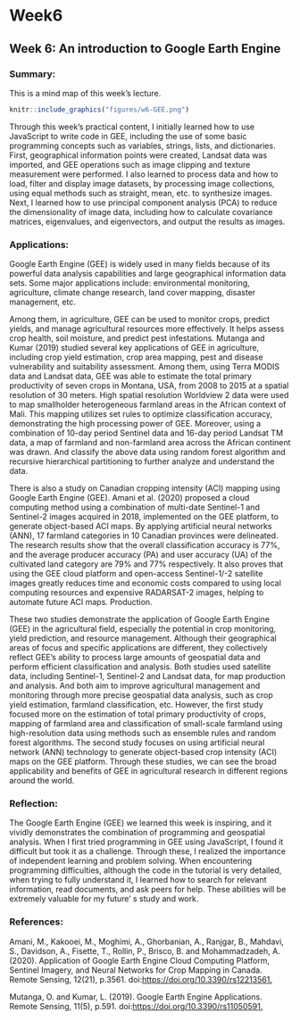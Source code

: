 # Week6

## Week 6: An introduction to Google Earth Engine

### Summary:

This is a mind map of this week's lecture.

```r
knitr::include_graphics("figures/w6-GEE.png")
```

Through this week's practical content, I initially learned how to use JavaScript to write code in GEE, including the use of some basic programming concepts such as variables, strings, lists, and dictionaries. First, geographical information points were created, Landsat data was imported, and GEE operations such as image clipping and texture measurement were performed. I also learned to process data and how to load, filter and display image datasets, by processing image collections, using equal methods such as straight, mean, etc. to synthesize images. Next, I learned how to use principal component analysis (PCA) to reduce the dimensionality of image data, including how to calculate covariance matrices, eigenvalues, and eigenvectors, and output the results as images.

### Applications:

Google Earth Engine (GEE) is widely used in many fields because of its powerful data analysis capabilities and large geographical information data sets. Some major applications include: environmental monitoring, agriculture, climate change research, land cover mapping, disaster management, etc.

Among them, in agriculture, GEE can be used to monitor crops, predict yields, and manage agricultural resources more effectively. It helps assess crop health, soil moisture, and predict pest infestations. Mutanga and Kumar (2019) studied several key applications of GEE in agriculture, including crop yield estimation, crop area mapping, pest and disease vulnerability and suitability assessment. Among them, using Terra MODIS data and Landsat data, GEE was able to estimate the total primary productivity of seven crops in Montana, USA, from 2008 to 2015 at a spatial resolution of 30 meters. High spatial resolution Worldview 2 data were used to map smallholder heterogeneous farmland areas in the African context of Mali. This mapping utilizes set rules to optimize classification accuracy, demonstrating the high processing power of GEE. Moreover, using a combination of 10-day period Sentinel data and 16-day period Landsat TM data, a map of farmland and non-farmland area across the African continent was drawn. And classify the above data using random forest algorithm and recursive hierarchical partitioning to further analyze and understand the data.

There is also a study on Canadian cropping intensity (ACI) mapping using Google Earth Engine (GEE). Amani et al. (2020) proposed a cloud computing method using a combination of multi-date Sentinel-1 and Sentinel-2 images acquired in 2018, implemented on the GEE platform, to generate object-based ACI maps. By applying artificial neural networks (ANN), 17 farmland categories in 10 Canadian provinces were delineated. The research results show that the overall classification accuracy is 77%, and the average producer accuracy (PA) and user accuracy (UA) of the cultivated land category are 79% and 77% respectively. It also proves that using the GEE cloud platform and open-access Sentinel-1/-2 satellite images greatly reduces time and economic costs compared to using local computing resources and expensive RADARSAT-2 images, helping to automate future ACI maps. Production.

These two studies demonstrate the application of Google Earth Engine (GEE) in the agricultural field, especially the potential in crop monitoring, yield prediction, and resource management. Although their geographical areas of focus and specific applications are different, they collectively reflect GEE's ability to process large amounts of geospatial data and perform efficient classification and analysis. Both studies used satellite data, including Sentinel-1, Sentinel-2 and Landsat data, for map production and analysis. And both aim to improve agricultural management and monitoring through more precise geospatial data analysis, such as crop yield estimation, farmland classification, etc. However, the first study focused more on the estimation of total primary productivity of crops, mapping of farmland area and classification of small-scale farmland using high-resolution data using methods such as ensemble rules and random forest algorithms. The second study focuses on using artificial neural network (ANN) technology to generate object-based crop intensity (ACI) maps on the GEE platform. Through these studies, we can see the broad applicability and benefits of GEE in agricultural research in different regions around the world.

### Reflection:

The Google Earth Engine (GEE) we learned this week is inspiring, and it vividly demonstrates the combination of programming and geospatial analysis. When I first tried programming in GEE using JavaScript, I found it difficult but took it as a challenge. Through these, I realized the importance of independent learning and problem solving. When encountering programming difficulties, although the code in the tutorial is very detailed, when trying to fully understand it, I learned how to search for relevant information, read documents, and ask peers for help. These abilities will be extremely valuable for my future' s study and work.

### References:

Amani, M., Kakooei, M., Moghimi, A., Ghorbanian, A., Ranjgar, B., Mahdavi, S., Davidson, A., Fisette, T., Rollin, P., Brisco, B. and Mohammadzadeh, A. (2020). Application of Google Earth Engine Cloud Computing Platform, Sentinel Imagery, and Neural Networks for Crop Mapping in Canada. Remote Sensing, 12(21), p.3561. doi:<https://doi.org/10.3390/rs12213561.>

Mutanga, O. and Kumar, L. (2019). Google Earth Engine Applications. Remote Sensing, 11(5), p.591. doi:<https://doi.org/10.3390/rs11050591.>
